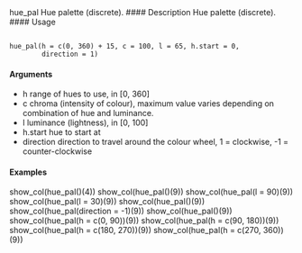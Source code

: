 hue_pal Hue palette (discrete).
#### Description
Hue palette (discrete).
#### Usage
<pre><code>
hue_pal(h = c(0, 360) + 15, c = 100, l = 65, h.start = 0,
        direction = 1)
</code></pre>

#### Arguments
* h range of hues to use, in [0, 360]
* c chroma (intensity of colour), maximum value varies depending on combination of hue and luminance.
* l luminance (lightness), in [0, 100]
* h.start hue to start at
* direction direction to travel around the colour wheel, 1 = clockwise, -1 = counter-clockwise

#### Examples
show_col(hue_pal()(4))
show_col(hue_pal()(9))
show_col(hue_pal(l = 90)(9))
show_col(hue_pal(l = 30)(9))
show_col(hue_pal()(9))
show_col(hue_pal(direction = -1)(9))
show_col(hue_pal()(9))
show_col(hue_pal(h = c(0, 90))(9))
show_col(hue_pal(h = c(90, 180))(9))
show_col(hue_pal(h = c(180, 270))(9))
show_col(hue_pal(h = c(270, 360))(9))
